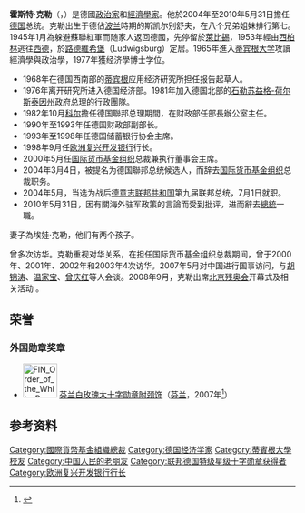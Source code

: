 {{noteTA
|1=zh-hans:克勒;zh-hant:克勒;zh-tw:科勒;
}}
{{Infobox_President | name=霍斯特·克勒
| original_name={{lang|de|Horst Köhler}}
| nationality=德意志聯邦共和國
| image=Horst Köhler.jpg
| country=德意志聯邦共和國
| office = [[德国总统|德国总统]]
| term_start=2004年7月1日
| term_end=2010年5月31日
| predecessor=[[約翰內斯·勞|約翰內斯·勞]]
| successor=[[延斯·伯恩森|延斯·伯恩森]]（代理）
| birth_date= {{bda|1943|2|22}}
| birth_place=[[波蘭總督府|波蘭]][[斯凱爾別舒夫|斯凱爾別舒夫]]<br />（[[納粹德國|納粹德國]]佔領）
| dead=
| death_date=
| death_place=
| spouse=[[埃娃·克勒|埃娃·克勒]]
| party=[[德國基督教民主聯盟|德國基督教民主聯盟]]（基民盟）
}}

'''霍斯特·克勒'''（'''{{lang|de|Horst Köhler}}'''{{Audio|De-Horst Köhler.ogg|發音}}，{{bd|1943年|2月22日|||Köhler, Horst}}）是德國[[政治家|政治家]]和[[經濟學家|經濟學家]]。他於2004年至2010年5月31日擔任[[德国|德国]]总统。克勒出生于德佔[[波兰|波兰]]時期的斯凯尔别舒夫，在八个兄弟姐妹排行第七。1945年1月為躲避蘇聯紅軍而随家人返回德國，先停留於[[萊比錫|萊比錫]]，1953年經由[[西柏林|西柏林]]逃往[[西德|西德]]，於[[路德維希堡|路德維希堡]]（Ludwigsburg）定居。1965年進入[[蒂宾根大学|蒂宾根大学]]攻讀經濟學與政治學，1977年獲经济學博士学位。


* 1968年在德国西南部的[[蒂宾根|蒂宾根]]应用经济研究所担任报告起草人。
* 1976年离开研究所进入德国经济部。1981年加入德国北部的[[石勒苏益格-荷尔斯泰因州|石勒苏益格-荷尔斯泰因州]]政府总理的行政團隊。
* 1982年10月[[科尔|科尔]]擔任德国聯邦总理期間，在财政部任部長辦公室主任。
* 1990年至1993年任德国财政部副部长。
* 1993年至1998年任德国储蓄银行协会主席。
* 1998年9月任[[欧洲复兴开发银行|欧洲复兴开发银行]]行长。
* 2000年5月任[[国际货币基金组织|国际货币基金组织]]总裁兼执行董事会主席。
* 2004年3月4日，被提名为德国聯邦总统候选人，而辞去[[国际货币基金组织|国际货币基金组织]]总裁职务。
* 2004年5月，当选为战后[[德国|德意志联邦共和国]]第九届联邦总统，7月1日就职。
* 2010年5月31日，因有關海外驻军政策的言論而受到批评，进而辭去[[德國聯邦總統|總統]]一職。

妻子為埃娃·克勒，他们有两个孩子。 

曾多次访华。克勒重视对华关系，在担任国际货币基金组织总裁期间，曾于2000年、2001年、2002年和2003年4次访华。2007年5月对中国进行国事访问，与[[胡锦涛|胡锦涛]]、[[温家宝|温家宝]]、[[曾庆红|曾庆红]]等人会谈。2008年9月，克勒出席[[2008年夏季残疾人奥林匹克运动会|北京残奥会]]开幕式及相关活动 。

==荣誉==
===外国勋章奖章===
* [[File:FIN_Order_of_the_White_Rose_Grand_Cross_BAR.png|60px]] [[芬兰白玫瑰勋章|芬兰白玫瑰大十字勋章附颈饰]]（[[芬兰|芬兰]]，2007年<ref>{{fi}}{{cite web |url=https://ritarikunnat.fi/ritarikunnat/palkitut/suomen-valkoisen-ruusun-ritarikunnan-suurristin-ketjuineen-ulkomaalaiset-saajat/ |title=Suomen Valkoisen Ruusun ritarikunnan suurristin ketjuineen ulkomaalaiset saajat |publisher=RITARIKUNTIEN KANSLIA |date= |accessdate=2021-10-20 |archive-date= |archive-url= |dead-url=no }}</ref>）

==参考资料==
{{reflist}}

{{start box}}
{{s-before|[[約翰內斯·勞|約翰內斯·勞]]}}
{{s-title|[[德国联邦总统|德意志联邦共和国联邦總統]]|2004年至2010年}}
{{s-after|[[克里斯蒂安·武尔夫|克里斯蒂安·武尔夫]]}}
{{end box}}
{{德國聯邦總統}}
{{Authority control}}

{{DEFAULTSORT:Köhler, Horst}}
[[Category:國際貨幣基金組織總裁|Category:國際貨幣基金組織總裁]]
[[Category:德国经济学家|Category:德国经济学家]]
[[Category:蒂賓根大學校友|Category:蒂賓根大學校友]]
[[Category:中国人民的老朋友|Category:中国人民的老朋友]]
[[Category:联邦德国特级星级十字勋章获得者|Category:联邦德国特级星级十字勋章获得者]]
[[Category:欧洲复兴开发银行行长|Category:欧洲复兴开发银行行长]]
